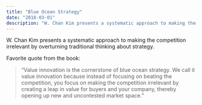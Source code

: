 ```yaml
---
title: "Blue Ocean Strategy"
date: "2018-03-01"
description: "W. Chan Kim presents a systematic approach to making the competition irrelevant by overturning traditional thinking about strategy."
---
```


W. Chan Kim presents a systematic approach to making the competition irrelevant by overturning traditional thinking about strategy.

Favorite quote from the book:

> “Value innovation is the cornerstone of blue ocean strategy. We call it value innovation because instead of focusing on beating the competition, you focus on making the competition irrelevant by creating a leap in value for buyers and your company, thereby opening up new and uncontested market space.”
